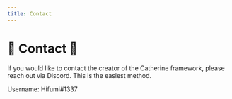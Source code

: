 ```yaml
---
title: Contact
---
```


# 🦀 Contact 🦀

If you would like to contact the creator of the Catherine framework, please reach out via Discord. This is the easiest method.

Username: Hifumi#1337
